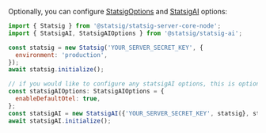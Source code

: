 Optionally, you can configure [StatsigOptions](/server-core/node-core#statsig-options) and [StatsigAI](#ai-options) options:

```js
import { Statsig } from '@statsig/statsig-server-core-node';
import { StatsigAI, StatsigAIOptions } from '@statsig/statsig-ai';

const statsig = new Statsig('YOUR_SERVER_SECRET_KEY', {
  environment: 'production',
});
await statsig.initialize();

// if you would like to configure any statsigAI options, this is optional:
const statsigAIOptions: StatsigAIOptions = {
  enableDefaultOtel: true,
};
const statsigAI = new StatsigAI({'YOUR_SERVER_SECRET_KEY', statsig}, statsigAIOptions);
await statsigAI.initialize();
```
